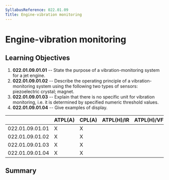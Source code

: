 ```yaml
---
SyllabusReference: 022.01.09
Title: Engine-vibration monitoring
---
```


# Engine-vibration monitoring

## Learning Objectives

1.  **022.01.09.01.01** -- State the purpose of a vibration-monitoring system
    for a jet engine.
2.  **022.01.09.01.02** -- Describe the operating principle of a
    vibration-monitoring system using the following two types of sensors:
    piezoelectric crystal; magnet.
3.  **022.01.09.01.03** -- Explain that there is no specific unit for vibration
    monitoring, i.e. it is determined by specified numeric threshold values.
4.  **022.01.09.01.04** -- Give examples of display.

|                 | ATPL(A) | CPL(A) | ATPL(H)/IR | ATPL(H)/VFR | CPL(H) | IR  | CBIR(A) |
| --------------- | ------- | ------ | ---------- | ----------- | ------ | --- | ------- |
| 022.01.09.01.01 | X       | X      |            |             |        |     |         |
| 022.01.09.01.02 | X       | X      |            |             |        |     |         |
| 022.01.09.01.03 | X       | X      |            |             |        |     |         |
| 022.01.09.01.04 | X       | X      |            |             |        |     |         |

## Summary
